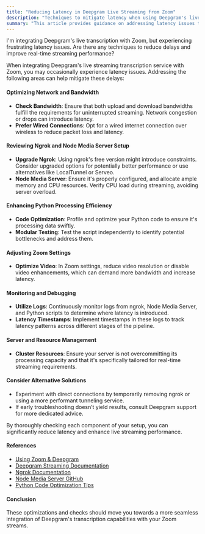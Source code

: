 ```yaml
---
title: "Reducing Latency in Deepgram Live Streaming from Zoom"
description: "Techniques to mitigate latency when using Deepgram's live speech-to-text streaming with Zoom."
summary: "This article provides guidance on addressing latency issues that may arise when integrating Deepgram's live streaming transcription service with Zoom meetings. It covers optimising network bandwidth, configuring tools like Ngrok and Node Media Server, and enhancing the data pipeline."
---
```


<CommunityQuestion>I'm integrating Deepgram's live transcription with Zoom, but experiencing frustrating latency issues. Are there any techniques to reduce delays and improve real-time streaming performance?</CommunityQuestion>

When integrating Deepgram's live streaming transcription service with Zoom, you may occasionally experience latency issues. Addressing the following areas can help mitigate these delays:

#### Optimizing Network and Bandwidth
- **Check Bandwidth**: Ensure that both upload and download bandwidths fulfill the requirements for uninterrupted streaming. Network congestion or drops can introduce latency.
- **Prefer Wired Connections**: Opt for a wired internet connection over wireless to reduce packet loss and latency.

#### Reviewing Ngrok and Node Media Server Setup
- **Upgrade Ngrok**: Using ngrok's free version might introduce constraints. Consider upgraded options for potentially better performance or use alternatives like LocalTunnel or Serveo.
- **Node Media Server**: Ensure it's properly configured, and allocate ample memory and CPU resources. Verify CPU load during streaming, avoiding server overload.

#### Enhancing Python Processing Efficiency
- **Code Optimization**: Profile and optimize your Python code to ensure it's processing data swiftly.
- **Modular Testing**: Test the script independently to identify potential bottlenecks and address them.

#### Adjusting Zoom Settings
- **Optimize Video**: In Zoom settings, reduce video resolution or disable video enhancements, which can demand more bandwidth and increase latency.

#### Monitoring and Debugging
- **Utilize Logs**: Continuously monitor logs from ngrok, Node Media Server, and Python scripts to determine where latency is introduced.
- **Latency Timestamps**: Implement timestamps in these logs to track latency patterns across different stages of the pipeline.

#### Server and Resource Management
- **Cluster Resources**: Ensure your server is not overcommitting its processing capacity and that it's specifically tailored for real-time streaming requirements.

#### Consider Alternative Solutions
- Experiment with direct connections by temporarily removing ngrok or using a more performant tunneling service. 
- If early troubleshooting doesn’t yield results, consult Deepgram support for more dedicated advice.

By thoroughly checking each component of your setup, you can significantly reduce latency and enhance live streaming performance.

#### References
- [Using Zoom & Deepgram](https://developers.deepgram.com/docs/integrate-deepgram-with-zoom)
- [Deepgram Streaming Documentation](https://developers.deepgram.com/docs/getting-started-with-live-streaming-audio)
- [Ngrok Documentation](https://ngrok.com/docs)
- [Node Media Server GitHub](https://github.com/illuspas/Node-Media-Server)
- [Python Code Optimization Tips](https://realpython.com/python-performance/)

#### Conclusion
These optimizations and checks should move you towards a more seamless integration of Deepgram's transcription capabilities with your Zoom streams.
